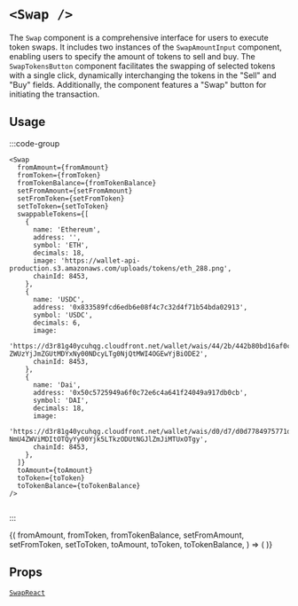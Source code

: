 
# `<Swap />`

The `Swap` component is a comprehensive interface for users to execute token swaps. It includes two instances of the `SwapAmountInput` component, enabling users to specify the amount of tokens to sell and buy. The `SwapTokensButton` component facilitates the swapping of selected tokens with a single click, dynamically interchanging the tokens in the "Sell" and "Buy" fields. Additionally, the component features a "Swap" button for initiating the transaction.

## Usage

:::code-group

```tsx [code]
<Swap
  fromAmount={fromAmount}
  fromToken={fromToken}
  fromTokenBalance={fromTokenBalance}
  setFromAmount={setFromAmount}
  setFromToken={setFromToken}
  setToToken={setToToken}
  swappableTokens={[
    {
      name: 'Ethereum',
      address: '',
      symbol: 'ETH',
      decimals: 18,
      image: 'https://wallet-api-production.s3.amazonaws.com/uploads/tokens/eth_288.png',
      chainId: 8453,
    },
    {
      name: 'USDC',
      address: '0x833589fcd6edb6e08f4c7c32d4f71b54bda02913',
      symbol: 'USDC',
      decimals: 6,
      image:
        'https://d3r81g40ycuhqg.cloudfront.net/wallet/wais/44/2b/442b80bd16af0c0d9b22e03a16753823fe826e5bfd457292b55fa0ba8c1ba213-ZWUzYjJmZGUtMDYxNy00NDcyLTg0NjQtMWI4OGEwYjBiODE2',
      chainId: 8453,
    },
    {
      name: 'Dai',
      address: '0x50c5725949a6f0c72e6c4a641f24049a917db0cb',
      symbol: 'DAI',
      decimals: 18,
      image:
        'https://d3r81g40ycuhqg.cloudfront.net/wallet/wais/d0/d7/d0d7784975771dbbac9a22c8c0c12928cc6f658cbcf2bbbf7c909f0fa2426dec-NmU4ZWViMDItOTQyYy00Yjk5LTkzODUtNGJlZmJiMTUxOTgy',
      chainId: 8453,
    },
  ]}
  toAmount={toAmount}
  toToken={toToken}
  toTokenBalance={toTokenBalance}
/>
```

```html [return html]

```

:::

<App>
  <SwapContainer>
    {(
      fromAmount,
      fromToken,
      fromTokenBalance,
      setFromAmount,
      setFromToken,
      setToToken,
      toAmount,
      toToken,
      toTokenBalance,
    ) => (
      <Swap
        fromAmount={fromAmount}
        fromToken={fromToken}
        fromTokenBalance={fromTokenBalance}
        setFromAmount={setFromAmount}
        setFromToken={setFromToken}
        setToToken={setToToken}
        swappableTokens={[
          {
            name: 'Ethereum',
            address: '',
            symbol: 'ETH',
            decimals: 18,
            image: 'https://wallet-api-production.s3.amazonaws.com/uploads/tokens/eth_288.png',
            chainId: 8453,
          },
          {
            name: 'USDC',
            address: '0x833589fcd6edb6e08f4c7c32d4f71b54bda02913',
            symbol: 'USDC',
            decimals: 6,
            image:
              'https://d3r81g40ycuhqg.cloudfront.net/wallet/wais/44/2b/442b80bd16af0c0d9b22e03a16753823fe826e5bfd457292b55fa0ba8c1ba213-ZWUzYjJmZGUtMDYxNy00NDcyLTg0NjQtMWI4OGEwYjBiODE2',
            chainId: 8453,
          },
          {
            name: 'Dai',
            address: '0x50c5725949a6f0c72e6c4a641f24049a917db0cb',
            symbol: 'DAI',
            decimals: 18,
            image:
              'https://d3r81g40ycuhqg.cloudfront.net/wallet/wais/d0/d7/d0d7784975771dbbac9a22c8c0c12928cc6f658cbcf2bbbf7c909f0fa2426dec-NmU4ZWViMDItOTQyYy00Yjk5LTkzODUtNGJlZmJiMTUxOTgy',
            chainId: 8453,
          },
        ]}
        toAmount={toAmount}
        toToken={toToken}
        toTokenBalance={toTokenBalance}
      />
    )}
  </SwapContainer>
</App>

## Props

[`SwapReact`](/swap/types#SwapReact)
